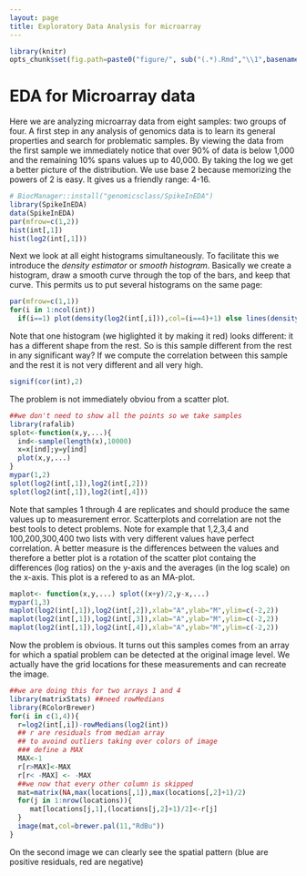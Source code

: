 ```yaml
---
layout: page
title: Exploratory Data Analysis for microarray
---
```


```r
library(knitr)
opts_chunk$set(fig.path=paste0("figure/", sub("(.*).Rmd","\\1",basename(knitr:::knit_concord$get('infile'))), "-"))
```

# EDA for Microarray data
Here we are analyzing microarray data from eight samples: two groups of four. A first step in any analysis of genomics data is to learn its general properties and search for problematic samples. By viewing the data from the first sample we immediately notice that over 90% of data is below 1,000 and the remaining 10% spans values up to 40,000. By taking the log we get a better picture of the distribution. We use base 2 because memorizing the powers of 2 is easy. It gives us a friendly range: 4-16. 

```r
# BiocManager::install("genomicsclass/SpikeInEDA")
library(SpikeInEDA)
data(SpikeInEDA)
par(mfrow=c(1,2))
hist(int[,1])
hist(log2(int[,1]))
```

Next we look at all eight histograms simultaneously. To facilitate this we introduce the _density estimator_ or _smooth histogram_. Basically we create a histogram, draw a smooth curve through the top of the bars, and keep that curve. This permits us to put several histograms on the same page:

```r
par(mfrow=c(1,1))
for(i in 1:ncol(int))
  if(i==1) plot(density(log2(int[,i])),col=(i==4)+1) else lines(density(log2(int[,i])),col=(i==4)+1)
```
Note that one histogram (we higlighted it by making it red) looks different: it has a different shape from the rest. So is this sample different from the rest in any significant way? If we compute the correlation between this sample and the rest it is not very different and all very high.
```r
signif(cor(int),2)
```
The problem is not immediately obviou from a scatter plot.
```r
##we don't need to show all the points so we take samples
library(rafalib)
splot<-function(x,y,...){
  ind<-sample(length(x),10000)
  x=x[ind];y=y[ind] 
  plot(x,y,...)
}  
mypar(1,2)
splot(log2(int[,1]),log2(int[,2])) 
splot(log2(int[,1]),log2(int[,4]))
```
Note that samples 1 through 4 are replicates and should produce the same values up to measurement error. Scatterplots and correlation are not the best tools to detect problems. Note for example that  1,2,3,4 and 100,200,300,400 two lists with very different values have perfect correlation. A better measure is the differences between the values and therefore a better plot is a rotation of the scatter plot containg the differences (log ratios) on the y-axis and the averages (in the log scale) on the x-axis. This plot is a refered to as an MA-plot. 
```r
maplot<- function(x,y,...) splot((x+y)/2,y-x,...)
mypar(1,3)
maplot(log2(int[,1]),log2(int[,2]),xlab="A",ylab="M",ylim=c(-2,2))
maplot(log2(int[,1]),log2(int[,3]),xlab="A",ylab="M",ylim=c(-2,2))
maplot(log2(int[,1]),log2(int[,4]),xlab="A",ylab="M",ylim=c(-2,2))
```
Now the problem is obvious. It turns out this samples comes from an array for which a spatial problem can be detected at the original image level. We actually have the grid locations for these measurements and can recreate the image.

```r
##we are doing this for two arrays 1 and 4
library(matrixStats) ##need rowMedians
library(RColorBrewer)
for(i in c(1,4)){
  r=log2(int[,i])-rowMedians(log2(int)) 
  ## r are residuals from median array
  ## to avoind outliers taking over colors of image
  ### define a MAX
  MAX<-1
  r[r>MAX]<-MAX
  r[r< -MAX] <- -MAX
  ##we now that every other column is skipped
  mat=matrix(NA,max(locations[,1]),max(locations[,2]+1)/2)
  for(j in 1:nrow(locations)){
     mat[locations[j,1],(locations[j,2]+1)/2]<-r[j]
  }
  image(mat,col=brewer.pal(11,"RdBu"))
}
```

On the second image we can clearly see the spatial pattern (blue are positive residuals, red are negative)
